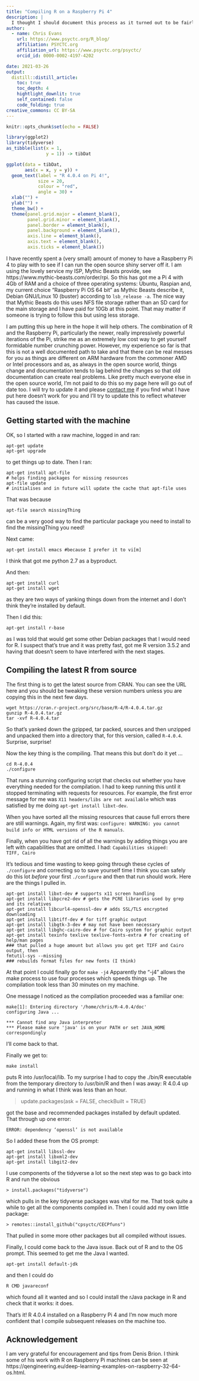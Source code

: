 ```yaml
---
title: "Compiling R on a Raspberry Pi 4"
description: |
  I thought I should document this process as it turned out to be fairly easy
author:
  - name: Chris Evans
    url: https://www.psyctc.org/R_blog/
    affiliation: PSYCTC.org
    affiliation_url: https://www.psyctc.org/psyctc/
    orcid_id: 0000-0002-4197-4202

date: 2021-03-26
output:
  distill::distill_article:
    toc: true
    toc_depth: 4
    hightlight_downlit: true
    self_contained: false
    code_folding: true
creative_commons: CC BY-SA
---
```

```r
knitr::opts_chunk$set(echo = FALSE)
```
```r
library(ggplot2)
library(tidyverse)
as_tibble(list(x = 1,
               y = 1)) -> tibDat

ggplot(data = tibDat,
       aes(x = x, y = y)) +
  geom_text(label = "R 4.0.4 on Pi 4!",
            size = 20,
            colour = "red",
            angle = 30) +
  xlab("") +
  ylab("") +
  theme_bw() +
  theme(panel.grid.major = element_blank(),
        panel.grid.minor = element_blank(),
        panel.border = element_blank(),
        panel.background = element_blank(),
        axis.line = element_blank(),
        axis.text = element_blank(),
        axis.ticks = element_blank()) 
```
I have recently spent a (very small) amount of money to have a Raspberry Pi 4 to play with to see if I can run the open source shiny server off it.  I am using the lovely service my ISP, Mythic Beasts provide, see https://www.mythic-beasts.com/order/rpi.  So this has got me a Pi 4 with 4Gb of RAM and a choice of three operating systems: Ubuntu, Raspian and, my current choice "Raspberry Pi OS 64 bit" as Mythic Beasts describe it, Debian GNU/Linux 10 (buster) according to `lsb_release -a`.  The nice way that Mythic Beasts do this uses NFS file storage rather than an SD card for the main storage and I have paid for 10Gb at this point.  That may matter if someone is trying to follow this but using less storage.

I am putting this up here in the hope it will help others.  The combination of R and the Raspberry Pi, particularly the newer, really impressively powerful iterations of the Pi, strike me as an extremely low cost way to get yourself formidable number crunching power.  However, my experience so far is that this is not a well documented path to take and that there can be real messes for you as things are different on ARM hardware from the commoner AMD or Intel processors and as, as always in the open source world, things change and documentation tends to lag behind the changes so that old documentation can create real problems.  Like pretty much everyone else in the open source world, I'm not paid to do this so my page here will go out of date too.  I will try to update it and please [contact me](https://www.psyctc.org/psyctc/contact-me/) if you find what I have put here doesn't work for you and I'll try to update this to reflect whatever has caused the issue. 

## Getting started with the machine

OK, so I started with a raw machine, logged in and ran:
```
apt-get update
apt-get upgrade
```
to get things up to date.  Then I ran:
```
apt-get install apt-file 
# helps finding packages for missing resources
apt-file update 
# initialises and in future will update the cache that apt-file uses
```

That was because 
```
apt-file search missingThing
```
can be a very good way to find the particular package you need to install to find the missingThing you need!

Next came:
```
apt-get install emacs #because I prefer it to vi[m]
```
I think that got me python 2.7 as a byproduct.

And then:
```
apt-get install curl
apt-get install wget
```
as they are two ways of yanking things down from the internet and I don't think they're installed by default.

Then I did this:
```
apt-get install r-base
```
as I was told that would get some other Debian packages that I would need for R.  I suspect that's true and it was pretty fast, got me R version 3.5.2 and
having that doesn't seem to have interfered with the next stages.

## Compiling the latest R from source

The first thing is to get the latest source from CRAN.  You can see the URL here and you should be tweaking these version numbers unless you are copying this in the next few days.
```
wget https://cran.r-project.org/src/base/R-4/R-4.0.4.tar.gz
gunzip R-4.0.4.tar.gz
tar -xvf R-4.0.4.tar
```

So that's yanked down the gzipped, tar packed, sources and then unzipped and unpacked them into a directory that, for this version, called `R-4.0.4`. Surprise, surprise! 

Now the key thing is the compiling.  That means this but don't do it yet ...

```
cd R-4.0.4
./configure
```

That runs a stunning configuring script that checks out whether you have everything needed for the compilation.  I had to keep running this until it stopped terminating with requests for resources. For example, the first error message for me was
`X11 headers/libs are not available`
which was satisfied by me doing `apt-get install libxt-dev`.

When you have sorted all the missing resources that cause full errors there are still warnings.  Again,  my first was:
`configure: WARNING: you cannot build info or HTML versions of the R manuals`.

Finally, when you have got rid of all the warnings by adding things you are left with capabilities that are omitted.  I had:
`Capabilities skipped:        TIFF, Cairo`

It's tedious and time wasting to keep going through these cycles of `./configure` and correcting so to save yourself time I think you can safely do this lot *before* your first `./configure` and then that run should work.  Here are the things I pulled in.

```
apt-get install libxt-dev # supports x11 screen handling
apt-get install libpcre2-dev # gets the PCRE libraries used by grep and its relatives
apt-get install libcurl4-openssl-dev # adds SSL/TLS encrypted downloading
apt-get install libtiff-dev # for tiff graphic output
apt-get install libgtk-3-dev # may not have been necessary
apt-get install libghc-cairo-dev # for Cairo system for graphic output
apt-get install texinfo texlive texlive-fonts-extra # for creating of help/man pages
### that pulled a huge amount but allows you got get TIFF and Cairo output, then
fmtutil-sys --missing 
### rebuilds format files for new fonts (I think)
```

At that point I could finally go for 
`make -j4`
Apparently the "-j4" allows the make process to use four processes which speeds things up.  The compilation took less than 30 minutes on my machine.  

One message I noticed as the compilation proceeded was a familiar one:

```
make[1]: Entering directory '/home/chris/R-4.0.4/doc'
configuring Java ...

*** Cannot find any Java interpreter
*** Please make sure 'java' is on your PATH or set JAVA_HOME correspondingly
```
I'll come back to that.

Finally we get to: 
```
make install 
```
puts R into /usr/local/lib.  To my surprise I had to copy the ./bin/R executable from the temporary directory to /usr/bin/R and then I was away:
R 4.0.4 up and running in what I think was less than an hour.

> update.packages(ask = FALSE, checkBuilt = TRUE)

got the base and recommended packages installed by default updated. That through up one error:
```
ERROR: dependency ‘openssl’ is not available 
```

So I added these from the OS prompt:
```
apt-get install libssl-dev
apt-get install libxml2-dev
apt-get install libgit2-dev 	
```

I use components of the tidyverse a lot so the next step was to go back into R and run the obvious

```
> install.packages("tidyverse") 
```

which pulls in the key tidyverse packages was vital for me.  That took quite a while to get all the components compiled in.  Then I could add my own little package:
```
> remotes::install_github("cpsyctc/CECPfuns")
```
That pulled in some more other packages but all compiled without issues.

Finally, I could come back to the Java issue.  Back out of R and to the OS prompt.  This seemed to get me the Java I wanted.

```
apt-get install default-jdk
```

and then I could do
```
R CMD javareconf
```
which found all it wanted and so I could install the rJava package in R and check that it works: it does.

That's it!  R 4.0.4 installed on a Raspberry Pi 4 and I'm now much more confident that I compile subsequent releases on the machine too.

## Acknowledgement

I am very grateful for encouragement and tips from Denis Brion.  I think some of his work with R on Raspberry Pi machines can be seen at https://qengineering.eu/deep-learning-examples-on-raspberry-32-64-os.html.
